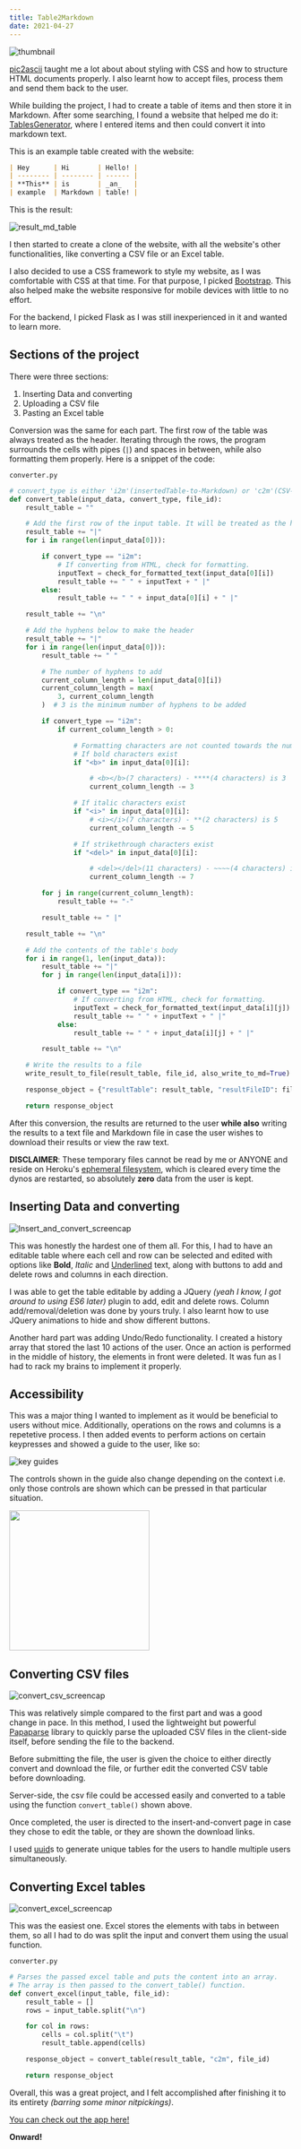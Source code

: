 ```yaml
---
title: Table2Markdown
date: 2021-04-27
---
```


![thumbnail](table2markdown_thumbnail.jpg)

[pic2ascii](/blog/pic2ascii-converter/) taught me a lot about about styling with CSS and how to structure HTML documents properly.
I also learnt how to accept files, process them and send them back to the user.

While building the project, I had to create a table of items and then store it in Markdown. After some searching,
I found a website that helped me do it: [TablesGenerator](https://www.tablesgenerator.com/markdown_tables), where I
entered items and then could convert it into markdown text.

This is an example table created with the website:

```md
| Hey      | Hi       | Hello! |
| -------- | -------- | ------ |
| **This** | is       | _an_   |
| example  | Markdown | table! |
```

This is the result:

![result_md_table](result_md_table.png)

I then started to create a clone of the website, with all the website's other functionalities, like converting
a CSV file or an Excel table.

I also decided to use a CSS framework to style my website, as I was comfortable with CSS at that time. For that purpose,
I picked [Bootstrap](https://getbootstrap.com/). This also helped make the website responsive for
mobile devices with little to no effort.

For the backend, I picked Flask as I was still inexperienced in it and wanted to learn more.

## Sections of the project

There were three sections:

1. Inserting Data and converting
2. Uploading a CSV file
3. Pasting an Excel table

Conversion was the same for each part. The first row of the table was always treated as the header.
Iterating through the rows, the program surrounds the cells with pipes (`|`) and spaces in between, while also
formatting them properly. Here is a snippet of the code:

`converter.py`

```python
# convert_type is either 'i2m'(insertedTable-to-Markdown) or 'c2m'(CSV-to-Markdown).
def convert_table(input_data, convert_type, file_id):
    result_table = ""

    # Add the first row of the input table. It will be treated as the header of the output table.
    result_table += "|"
    for i in range(len(input_data[0])):

        if convert_type == "i2m":
            # If converting from HTML, check for formatting.
            inputText = check_for_formatted_text(input_data[0][i])
            result_table += " " + inputText + " |"
        else:
            result_table += " " + input_data[0][i] + " |"

    result_table += "\n"

    # Add the hyphens below to make the header
    result_table += "|"
    for i in range(len(input_data[0])):
        result_table += " "

        # The number of hyphens to add
        current_column_length = len(input_data[0][i])
        current_column_length = max(
            3, current_column_length
        )  # 3 is the minimum number of hyphens to be added

        if convert_type == "i2m":
            if current_column_length > 0:

                # Formatting characters are not counted towards the number of hyphens.
                # If bold characters exist
                if "<b>" in input_data[0][i]:

                    # <b></b>(7 characters) - ****(4 characters) is 3
                    current_column_length -= 3

                # If italic characters exist
                if "<i>" in input_data[0][i]:
                    # <i></i>(7 characters) - **(2 characters) is 5
                    current_column_length -= 5

                # If strikethrough characters exist
                if "<del>" in input_data[0][i]:

                    # <del></del>(11 characters) - ~~~~(4 characters) is 7
                    current_column_length -= 7

        for j in range(current_column_length):
            result_table += "-"

        result_table += " |"

    result_table += "\n"

    # Add the contents of the table's body
    for i in range(1, len(input_data)):
        result_table += "|"
        for j in range(len(input_data[i])):

            if convert_type == "i2m":
                # If converting from HTML, check for formatting.
                inputText = check_for_formatted_text(input_data[i][j])
                result_table += " " + inputText + " |"
            else:
                result_table += " " + input_data[i][j] + " |"

        result_table += "\n"

    # Write the results to a file
    write_result_to_file(result_table, file_id, also_write_to_md=True)

    response_object = {"resultTable": result_table, "resultFileID": file_id}

    return response_object
```

After this conversion, the results are returned to the user **while also** writing the results to a text file and Markdown
file in case the user wishes to download their results or view the raw text.

**DISCLAIMER**: These temporary files cannot be read by me or ANYONE and reside on Heroku's
[ephemeral filesystem](https://devcenter.heroku.com/articles/dynos#ephemeral-filesystem), which is cleared every time the
dynos are restarted, so absolutely **zero** data from the user is kept.

## Inserting Data and converting

![Insert_and_convert_screencap](insert2md.png)

This was honestly the hardest one of them all. For this, I had to have an editable table where each cell and row can be selected
and edited with options like **Bold**, _Italic_ and <ins>Underlined</ins> text, along with buttons to add and delete rows
and columns in each direction.

I was able to get the table editable by adding a JQuery _(yeah I know, I got around to using ES6 later)_ plugin to add, edit
and delete rows. Column add/removal/deletion was done by yours truly. I also learnt how to use JQuery animations to hide and show
different buttons.

Another hard part was adding Undo/Redo functionality. I created a history array that stored the last 10 actions of the user. Once an action is performed in the middle of history, the elements in front were deleted. It was fun as I had to rack my brains to
implement it properly.

## Accessibility

This was a major thing I wanted to implement as it would be beneficial to users without mice. Additionally,
operations on the rows and columns is a repetetive process. I then added events to perform actions on certain keypresses and showed
a guide to the user, like so:

![key guides](keyguides.png)

The controls shown in the guide also change depending on the context i.e. only those controls are shown which can be pressed
in that particular situation.

<Image src="keyguides_changing.gif" width="250" />

## Converting CSV files

![convert_csv_screencap](csv2md.png)

This was relatively simple compared to the first part and was a good change in pace. In this method, I used the lightweight
but powerful [Papaparse](https://www.papaparse.com/) library to quickly parse the uploaded CSV files in the client-side
itself, before sending the file to the backend.

Before submitting the file, the user is given the choice to either directly convert and download the file, or further edit the
converted CSV table before downloading.

Server-side, the csv file could be accessed easily and converted to a table using the function `convert_table()` shown above.

Once completed, the user is directed to the insert-and-convert page in case they chose to edit the table, or they are shown the
download links.

I used [uuid](https://docs.python.org/3/library/uuid.html)s to generate unique tables for the users to handle multiple users
simultaneously.

## Converting Excel tables

![convert_excel_screencap](excel2md.png)

This was the easiest one. Excel stores the elements with tabs in between them, so all I had to do was split the input and
convert them using the usual function.

`converter.py`

```python
# Parses the passed excel table and puts the content into an array.
# The array is then passed to the convert_table() function.
def convert_excel(input_table, file_id):
    result_table = []
    rows = input_table.split("\n")

    for col in rows:
        cells = col.split("\t")
        result_table.append(cells)

    response_object = convert_table(result_table, "c2m", file_id)

    return response_object
```

Overall, this was a great project, and I felt accomplished after finishing it to its entirety _(barring some minor nitpickings)_.

[You can check out the app here!](https://table2markdown.onrender.com)

**Onward!**
